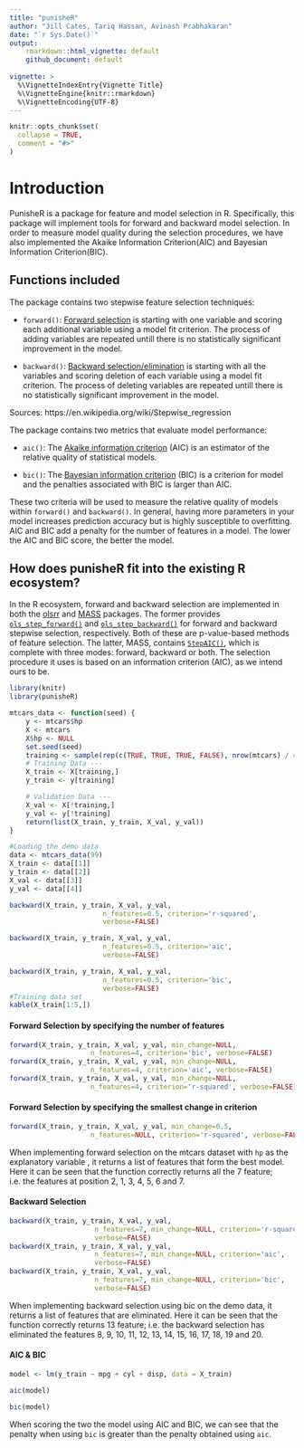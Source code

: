 ```yaml
---
title: "punisheR"
author: "Jill Cates, Tariq Hassan, Avinash Prabhakaran"
date: "`r Sys.Date()`"
output: 
    rmarkdown::html_vignette: default
    github_document: default
    
vignette: >
  %\VignetteIndexEntry{Vignette Title}
  %\VignetteEngine{knitr::rmarkdown}
  %\VignetteEncoding{UTF-8}
---
```


```r

knitr::opts_chunk$set(
  collapse = TRUE,
  comment = "#>"
)
```

# Introduction

PunisheR is a package for feature and model selection in R. Specifically, this package will implement tools for forward and backward model selection. In order to measure model quality during the selection procedures, we have also implemented the Akaike Information Criterion(AIC) and Bayesian Information Criterion(BIC).

## Functions included

The package contains two stepwise feature selection techniques:

- `forward()`: [Forward selection](https://en.wikipedia.org/wiki/Stepwise_regression#Main_approaches) is starting with one variable and scoring each additional variable using a model fit criterion. The process of adding variables are repeated untill there is no statistically significant improvement in the model.

- `backward()`: [Backward selection/elimination](https://en.wikipedia.org/wiki/Stepwise_regression#Main_approaches) is starting with all the variables and scoring deletion of each variable using a model fit criterion. The process of deleting variables are repeated untill there is no statistically significant improvement in the model.

Sources: https://en.wikipedia.org/wiki/Stepwise_regression

The package contains two metrics that evaluate model performance: 

- `aic()`: The [Akaike information criterion](https://en.wikipedia.org/wiki/Akaike_information_criterion) (AIC) is an estimator of the relative quality of statistical models.

- `bic()`: The [Bayesian information criterion](https://en.wikipedia.org/wiki/Bayesian_information_criterion) (BIC) is a criterion for model and the penalties associated with BIC is larger than AIC.

These two criteria will be used to measure the relative quality of models within `forward()` and `backward()`. In general, having more parameters in your model increases prediction accuracy but is highly susceptible to overfitting. AIC and BIC add a penalty for the number of features in a model. The lower the AIC and BIC score, the better the model.

## How does punisheR fit into the existing R ecosystem?

In the R ecosystem, forward and backward selection are implemented in both the [olsrr](https://cran.r-project.org/web/packages/olsrr/)
and [MASS](https://cran.r-project.org/web/packages/MASS/MASS.pdf) packages. The former provides
[`ols_step_forward()`](https://www.rdocumentation.org/packages/olsrr/versions/0.4.0/topics/ols_step_forward) and
[`ols_step_backward()`](https://www.rdocumentation.org/packages/olsrr/versions/0.4.0/topics/ols_step_backward) for
forward and backward stepwise selection, respectively. Both of these are p-value-based methods of feature selection. The latter, MASS, contains [`StepAIC()`](https://stat.ethz.ch/R-manual/R-devel/library/MASS/html/stepAIC.html),
which is complete with three modes: forward, backward or both. The selection procedure it uses is based on an
information criterion (AIC), as we intend ours to be.


```r
library(knitr)
library(punisheR)
```


```r

mtcars_data <- function(seed) {
    y <- mtcars$hp
    X <- mtcars
    X$hp <- NULL
    set.seed(seed)
    training <- sample(rep(c(TRUE, TRUE, TRUE, FALSE), nrow(mtcars) / 4))
    # Training Data ---
    X_train <- X[training,]
    y_train <- y[training]

    # Validation Data ---
    X_val <- X[!training,]
    y_val <- y[!training]
    return(list(X_train, y_train, X_val, y_val))
}

```

```r
#Loading the demo data
data <- mtcars_data(99)
X_train <- data[[1]]
y_train <- data[[2]]
X_val <- data[[3]]
y_val <- data[[4]]

backward(X_train, y_train, X_val, y_val,
                       n_features=0.5, criterion='r-squared',
                       verbose=FALSE)

backward(X_train, y_train, X_val, y_val,
                       n_features=0.5, criterion='aic',
                       verbose=FALSE)

backward(X_train, y_train, X_val, y_val,
                       n_features=0.5, criterion='bic',
                       verbose=FALSE)
#Training data set
kable(X_train[1:5,]) 
```


#### Forward Selection by specifying the number of features

```r

forward(X_train, y_train, X_val, y_val, min_change=NULL,
                    n_features=4, criterion='bic', verbose=FALSE)
forward(X_train, y_train, X_val, y_val, min_change=NULL,
                    n_features=4, criterion='aic', verbose=FALSE)
forward(X_train, y_train, X_val, y_val, min_change=NULL,
                    n_features=4, criterion='r-squared', verbose=FALSE)

```

#### Forward Selection by specifying the smallest change in criterion 

```r

forward(X_train, y_train, X_val, y_val, min_change=0.5,
                    n_features=NULL, criterion='r-squared', verbose=FALSE)

```

When implementing forward selection on the mtcars dataset with `hp` as the explanatory variable , it returns a list of features that form the best model. Here it can be seen that the function correctly returns all the 7 feature; i.e. the features at position 2, 1, 3, 4, 5, 6 and 7.

#### Backward Selection

```r

backward(X_train, y_train, X_val, y_val,
                     n_features=7, min_change=NULL, criterion='r-squared',
                     verbose=FALSE)
backward(X_train, y_train, X_val, y_val,
                     n_features=7, min_change=NULL, criterion='aic',
                     verbose=FALSE)
backward(X_train, y_train, X_val, y_val,
                     n_features=7, min_change=NULL, criterion='bic',
                     verbose=FALSE)
```

When implementing backward selection using bic on the demo data, it returns a list of features that are eliminated. Here it can be seen that the function correctly returns 13 feature; i.e. the backward selection has eliminated the features 8, 9, 10, 11, 12, 13, 14, 15, 16, 17, 18, 19 and 20.

#### AIC & BIC

```r

model <- lm(y_train ~ mpg + cyl + disp, data = X_train)

aic(model)

bic(model)
```

When scoring the two the model using AIC and BIC, we can see that the penalty when using `bic` is greater than the penalty obtained using `aic`.
